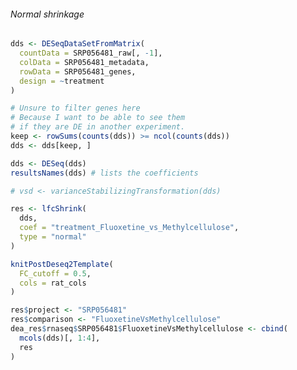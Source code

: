 ###### Normal shrinkage {#resultsRnaseqSRP056481FluoxetineVsMethylcelluloseNormalNormalComputeDeseq2}

```r
dds <- DESeqDataSetFromMatrix(
  countData = SRP056481_raw[, -1],
  colData = SRP056481_metadata,
  rowData = SRP056481_genes,
  design = ~treatment
)

# Unsure to filter genes here
# Because I want to be able to see them
# if they are DE in another experiment.
keep <- rowSums(counts(dds)) >= ncol(counts(dds))
dds <- dds[keep, ]

dds <- DESeq(dds)
resultsNames(dds) # lists the coefficients

# vsd <- varianceStabilizingTransformation(dds)

res <- lfcShrink(
  dds,
  coef = "treatment_Fluoxetine_vs_Methylcellulose",
  type = "normal"
)
```

```r
knitPostDeseq2Template(
  FC_cutoff = 0.5,
  cols = rat_cols
)

res$project <- "SRP056481"
res$comparison <- "FluoxetineVsMethylcellulose"
dea_res$rnaseq$SRP056481$FluoxetineVsMethylcellulose <- cbind(
  mcols(dds)[, 1:4],
  res
)
```
